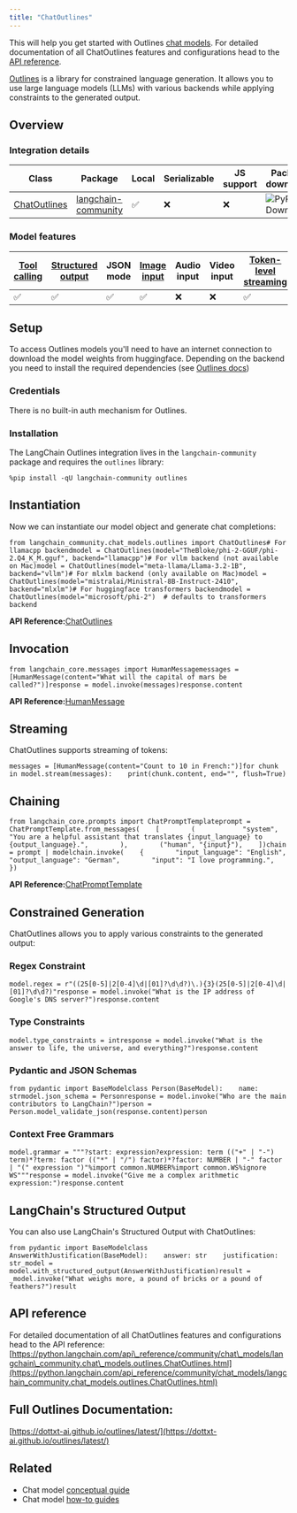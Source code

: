 ```yaml
---
title: "ChatOutlines"
---
```


This will help you get started with Outlines [chat models](/src/oss/concepts/chat_models). For detailed documentation of all ChatOutlines features and configurations head to the [API reference](https://python.langchain.com/api_reference/community/chat_models/langchain_community.chat_models.outlines.ChatOutlines.html).

[Outlines](https://github.com/outlines-dev/outlines) is a library for constrained language generation. It allows you to use large language models (LLMs) with various backends while applying constraints to the generated output.

## Overview

### Integration details

| Class                                                                                                                                       | Package                                                                                | Local | Serializable | JS support | Package downloads                                                                        | Package latest                                                                        |
| ------------------------------------------------------------------------------------------------------------------------------------------- | -------------------------------------------------------------------------------------- | ----- | ------------ | ---------- | ---------------------------------------------------------------------------------------- | ------------------------------------------------------------------------------------- |
| [ChatOutlines](https://python.langchain.com/api_reference/community/chat_models/langchain_community.chat_models.outlines.ChatOutlines.html) | [langchain-community](https://python.langchain.com/api_reference/community/index.html) | ✅     | ❌            | ❌          | ![PyPI - Downloads](/images/oss/integrations/chat/outlines/pypi/dm/langchain-community) | ![PyPI - Version](/images/oss/integrations/chat/outlines/pypi/v/langchain-community) |

### Model features

| [Tool calling](/src/oss/how_to/tool_calling) | [Structured output](/src/oss/how_to/structured_output) | JSON mode | [Image input](/src/oss/how_to/multimodal_inputs) | Audio input | Video input | [Token-level streaming](/src/oss/how_to/chat_streaming) | Native async | [Token usage](/src/oss/how_to/chat_token_usage_tracking) | [Logprobs](/src/oss/how_to/logprobs) |
| ------------------------------------------ | ---------------------------------------------------- | --------- | ---------------------------------------------- | ----------- | ----------- | ----------------------------------------------------- | ------------ | ------------------------------------------------------ | ---------------------------------- |
| ✅                                          | ✅                                                    | ✅         | ✅                                              | ❌           | ❌           | ✅                                                     | ❌            | ❌                                                      | ❌                                  |

## Setup

To access Outlines models you'll need to have an internet connection to download the model weights from huggingface. Depending on the backend you need to install the required dependencies (see [Outlines docs](https://dottxt-ai.github.io/outlines/latest/installation/))

### Credentials

There is no built-in auth mechanism for Outlines.

### Installation

The LangChain Outlines integration lives in the `langchain-community` package and requires the `outlines` library:

```
%pip install -qU langchain-community outlines
```

## Instantiation

Now we can instantiate our model object and generate chat completions:

```
from langchain_community.chat_models.outlines import ChatOutlines# For llamacpp backendmodel = ChatOutlines(model="TheBloke/phi-2-GGUF/phi-2.Q4_K_M.gguf", backend="llamacpp")# For vllm backend (not available on Mac)model = ChatOutlines(model="meta-llama/Llama-3.2-1B", backend="vllm")# For mlxlm backend (only available on Mac)model = ChatOutlines(model="mistralai/Ministral-8B-Instruct-2410", backend="mlxlm")# For huggingface transformers backendmodel = ChatOutlines(model="microsoft/phi-2")  # defaults to transformers backend
```

**API Reference:**[ChatOutlines](https://python.langchain.com/api_reference/community/chat_models/langchain_community.chat_models.outlines.ChatOutlines.html)

## Invocation

```
from langchain_core.messages import HumanMessagemessages = [HumanMessage(content="What will the capital of mars be called?")]response = model.invoke(messages)response.content
```

**API Reference:**[HumanMessage](https://python.langchain.com/api_reference/core/messages/langchain_core.messages.human.HumanMessage.html)

## Streaming

ChatOutlines supports streaming of tokens:

```
messages = [HumanMessage(content="Count to 10 in French:")]for chunk in model.stream(messages):    print(chunk.content, end="", flush=True)
```

## Chaining

```
from langchain_core.prompts import ChatPromptTemplateprompt = ChatPromptTemplate.from_messages(    [        (            "system",            "You are a helpful assistant that translates {input_language} to {output_language}.",        ),        ("human", "{input}"),    ])chain = prompt | modelchain.invoke(    {        "input_language": "English",        "output_language": "German",        "input": "I love programming.",    })
```

**API Reference:**[ChatPromptTemplate](https://python.langchain.com/api_reference/core/prompts/langchain_core.prompts.chat.ChatPromptTemplate.html)

## Constrained Generation

ChatOutlines allows you to apply various constraints to the generated output:

### Regex Constraint

```
model.regex = r"((25[0-5]|2[0-4]\d|[01]?\d\d?)\.){3}(25[0-5]|2[0-4]\d|[01]?\d\d?)"response = model.invoke("What is the IP address of Google's DNS server?")response.content
```

### Type Constraints

```
model.type_constraints = intresponse = model.invoke("What is the answer to life, the universe, and everything?")response.content
```

### Pydantic and JSON Schemas

```
from pydantic import BaseModelclass Person(BaseModel):    name: strmodel.json_schema = Personresponse = model.invoke("Who are the main contributors to LangChain?")person = Person.model_validate_json(response.content)person
```

### Context Free Grammars

```
model.grammar = """?start: expression?expression: term (("+" | "-") term)*?term: factor (("*" | "/") factor)*?factor: NUMBER | "-" factor | "(" expression ")"%import common.NUMBER%import common.WS%ignore WS"""response = model.invoke("Give me a complex arithmetic expression:")response.content
```

## LangChain's Structured Output

You can also use LangChain's Structured Output with ChatOutlines:

```
from pydantic import BaseModelclass AnswerWithJustification(BaseModel):    answer: str    justification: str_model = model.with_structured_output(AnswerWithJustification)result = _model.invoke("What weighs more, a pound of bricks or a pound of feathers?")result
```

## API reference

For detailed documentation of all ChatOutlines features and configurations head to the API reference: [https://python.langchain.com/api\_reference/community/chat\_models/langchain\_community.chat\_models.outlines.ChatOutlines.html](https://python.langchain.com/api_reference/community/chat_models/langchain_community.chat_models.outlines.ChatOutlines.html)

## Full Outlines Documentation:

[https://dottxt-ai.github.io/outlines/latest/](https://dottxt-ai.github.io/outlines/latest/)

## Related

* Chat model [conceptual guide](/src/oss/concepts/chat_models)
* Chat model [how-to guides](/src/oss/how_to/#chat-models)
